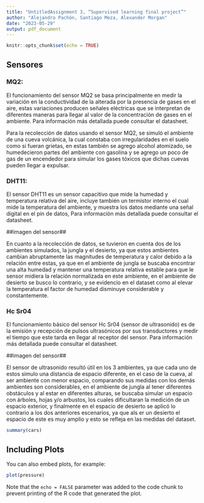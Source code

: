 ```yaml
---
title: "UntitledAssignment 3, “Supervised learning final project”"
author: "Alejandro Pachón, Santiago Meza, Alexander Morgan"
date: "2023-05-29"
output: pdf_document
---
```


```r
knitr::opts_chunk$set(echo = TRUE)
```

## Sensores

### MQ2:

El funcionamiento del sensor MQ2 se basa principalmente en medir la variación en la conductividad de la alterada por la presencia de gases en el aire, estas variaciones producen señales eléctricas que se interpretan de diferentes maneras para llegar al valor de la concentración de gases en el ambiente. Para información más detallada puede consultar el datasheet.

Para la recolección de datos usando el sensor MQ2, se simuló el ambiente de una cueva volcánica, la cual constaba con irregularidades en el suelo como si fueran grietas, en estas también se agrego alcohol atomizado, se humedecieron partes del ambiente con gasolina y se agrego un poco de gas de un encendedor para simular los gases tóxicos que dichas cuevas pueden llegar a expulsar.

### DHT11:

El sensor DHT11 es un sensor capacitivo que mide la humedad y temperatura relativa del aire, incluye también un termistor interno el cual mide la temperatura del ambiente, y muestra los datos mediante una señal digital en el pin de datos, Para información más detallada puede consultar el datasheet.

##imagen del sensor##

En cuanto a la recolección de datos, se tuvieron en cuenta dos de los ambientes simulados, la jungla y el desierto, ya que estos ambientes cambian abruptamente las magnitudes de temperatura y calor debido a la relación entre estas, ya que en el ambiente de jungla se buscaba encontrar una alta humedad y mantener una temperatura relativa estable para que le sensor midiera la relación normalizada en este ambiente, en el ambiente de desierto se busco lo contrario, y se evidencio en el dataset como al elevar la temperatura el factor de humedad disminuye considerable y constantemente.

### Hc Sr04

El funcionamiento básico del sensor Hc Sr04 (sensor de ultrasonido) es de la emisión y recepción de pulsos ultrasónicos por sus transductores y medir el tiempo que este tarda en llegar al receptor del sensor. Para información más detallada puede consultar el datasheet.

##imagen del sensor##

El sensor de ultrasonido resultó útil en los 3 ambientes, ya que cada uno de estos simulo una distancia de espacio diferente, en el caso de la cueva, al ser ambiente con menor espacio, comparando sus medidas con los demás ambientes son considerables, en el ambiente de jungla al tener diferentes obstáculos y al estar en diferentes alturas, se buscaba simular un espacio con árboles, hojas y/o arbustos, los cuales dificultaran la medición de un espacio exterior, y finalmente en el espacio de desierto se aplicó lo contrario a los dos anteriores escenarios, ya que als er un desierto el espacio de este es muy amplio y esto se refleja en las medidas del dataset.

```r
summary(cars)
```

## Including Plots

You can also embed plots, for example:

```r
plot(pressure)
```

Note that the `echo = FALSE` parameter was added to the code chunk to prevent printing of the R code that generated the plot.
